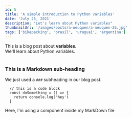 ```yaml
---
id: 5
title: 'A simple introduction to Python variables'
date: 'July 25, 2021'
description: "Let's learn about Python variables"
thumbnailUrl: '/images/posts/a-neuquen/a-neuquen-26.jpg'
tags: ['bikepacking', 'brasil', 'uruguai', 'argentina']
---
```


<div>
  This is a blog post about <strong>variables</strong>. <br/>
  We'll learn about Python variables.
</div>

<br/>

### This is a Markdown sub-heading
We just used a `###` subheading in our blog post.

```
  // this is a code block
  const doSomething = () => {
    return console.log('hey')
  }
```

<div>Here, I'm using a component inside my MarkDown file</div>
